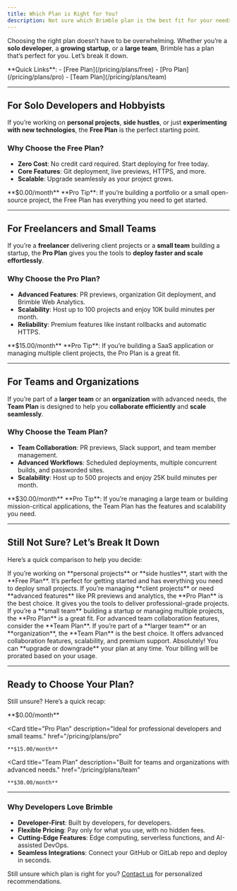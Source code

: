 ```yaml
---
title: Which Plan is Right for You?
description: Not sure which Brimble plan is the best fit for your needs? This guide will help you choose the right plan based on your project size, team size, and goals.
---
```



Choosing the right plan doesn’t have to be overwhelming. Whether you’re a **solo developer**, a **growing startup**, or a **large team**, Brimble has a plan that’s perfect for you. Let’s break it down.

<Callout type="info">
  **Quick Links**:
  - [Free Plan](/pricing/plans/free)
  - [Pro Plan](/pricing/plans/pro)
  - [Team Plan](/pricing/plans/team)
</Callout>

---

## For Solo Developers and Hobbyists

If you’re working on **personal projects**, **side hustles**, or just **experimenting with new technologies**, the **Free Plan** is the perfect starting point.

### Why Choose the Free Plan?
- **Zero Cost**: No credit card required. Start deploying for free today.
- **Core Features**: Git deployment, live previews, HTTPS, and more.
- **Scalable**: Upgrade seamlessly as your project grows.

<Cards>
  <Card
    title="Free Plan"
    description="Perfect for personal projects and getting started."
    href="/pricing/plans/free"
  >
    **$0.00/month**
  </Card>
</Cards>

<Callout type="tip">
  **Pro Tip**: If you’re building a portfolio or a small open-source project, the Free Plan has everything you need to get started.
</Callout>

---

## For Freelancers and Small Teams

If you’re a **freelancer** delivering client projects or a **small team** building a startup, the **Pro Plan** gives you the tools to **deploy faster and scale effortlessly**.

### Why Choose the Pro Plan?
- **Advanced Features**: PR previews, organization Git deployment, and Brimble Web Analytics.
- **Scalability**: Host up to 100 projects and enjoy 10K build minutes per month.
- **Reliability**: Premium features like instant rollbacks and automatic HTTPS.

<Cards>
  <Card
    title="Pro Plan"
    description="Ideal for professional developers and small teams."
    href="/pricing/plans/pro"
  >
    **$15.00/month**
  </Card>
</Cards>

<Callout type="tip">
  **Pro Tip**: If you’re building a SaaS application or managing multiple client projects, the Pro Plan is a great fit.
</Callout>

---

## For Teams and Organizations

If you’re part of a **larger team** or an **organization** with advanced needs, the **Team Plan** is designed to help you **collaborate efficiently** and **scale seamlessly**.

### Why Choose the Team Plan?
- **Team Collaboration**: PR previews, Slack support, and team member management.
- **Advanced Workflows**: Scheduled deployments, multiple concurrent builds, and passworded sites.
- **Scalability**: Host up to 500 projects and enjoy 25K build minutes per month.

<Cards>
  <Card
    title="Team Plan"
    description="Built for teams and organizations with advanced needs."
    href="/pricing/plans/team"
  >
    **$30.00/month**
  </Card>
</Cards>

<Callout type="tip">
  **Pro Tip**: If you’re managing a large team or building mission-critical applications, the Team Plan has the features and scalability you need.
</Callout>

---

## Still Not Sure? Let’s Break It Down

Here’s a quick comparison to help you decide:

<Accordions>
  <Accordion title="I’m a solo developer. Which plan should I choose?" id="solo-dev">
    If you’re working on **personal projects** or **side hustles**, start with the **Free Plan**. It’s perfect for getting started and has everything you need to deploy small projects.
  </Accordion>

  <Accordion title="I’m a freelancer. Which plan is best for me?" id="freelancer">
    If you’re managing **client projects** or need **advanced features** like PR previews and analytics, the **Pro Plan** is the best choice. It gives you the tools to deliver professional-grade projects.
  </Accordion>

  <Accordion title="I’m part of a small team. Which plan should we choose?" id="small-team">
    If you’re a **small team** building a startup or managing multiple projects, the **Pro Plan** is a great fit. For advanced team collaboration features, consider the **Team Plan**.
  </Accordion>

  <Accordion title="I’m part of a large team. Which plan is right for us?" id="large-team">
    If you’re part of a **larger team** or an **organization**, the **Team Plan** is the best choice. It offers advanced collaboration features, scalability, and premium support.
  </Accordion>

  <Accordion title="I’m not sure about my usage. Can I switch plans later?" id="switch-plans">
    Absolutely! You can **upgrade or downgrade** your plan at any time. Your billing will be prorated based on your usage.
  </Accordion>
</Accordions>

---

## Ready to Choose Your Plan?

Still unsure? Here’s a quick recap:

<Cards>
  <Card
    title="Free Plan"
    description="Perfect for personal projects and getting started."
    href="/pricing/plans/free"
  >
    **$0.00/month**
  </Card>

  <Card
    title="Pro Plan"
    description="Ideal for professional developers and small teams."
    href="/pricing/plans/pro"
  >
    **$15.00/month**
  </Card>

  <Card
    title="Team Plan"
    description="Built for teams and organizations with advanced needs."
    href="/pricing/plans/team"
  >
    **$30.00/month**
  </Card>
</Cards>

---

### Why Developers Love Brimble

- **Developer-First**: Built by developers, for developers.
- **Flexible Pricing**: Pay only for what you use, with no hidden fees.
- **Cutting-Edge Features**: Edge computing, serverless functions, and AI-assisted DevOps.
- **Seamless Integrations**: Connect your GitHub or GitLab repo and deploy in seconds.

Still unsure which plan is right for you? [Contact us](/contact) for personalized recommendations. 
